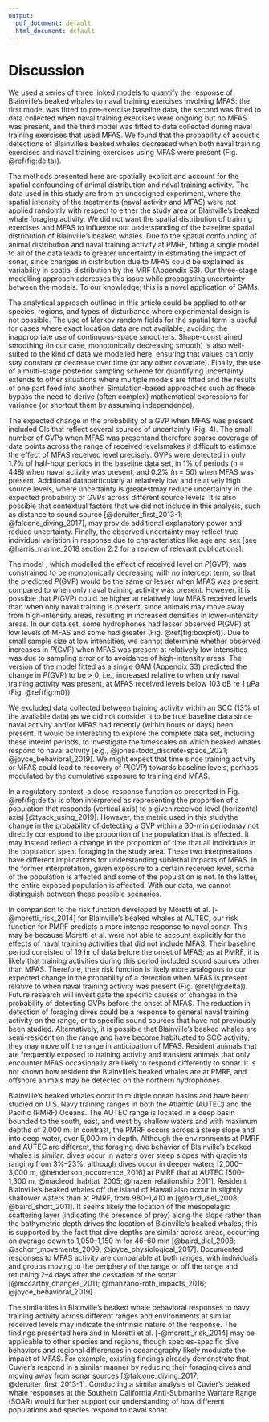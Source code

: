 ```yaml
---
output:
  pdf_document: default
  html_document: default
---
```


# Discussion

We used a series of three linked models to quantify the response of Blainville's beaked whales to naval training exercises involving MFAS: the first model was fitted to pre-exercise baseline data, the second was fitted to data collected when naval training exercises were ongoing but no MFAS was present, and the third model was fitted to data collected during naval training exercises that used MFAS. We found that the probability of acoustic detections of Blainville's beaked whales decreased when both naval training exercises and naval training exercises using MFAS were present (Fig. \@ref(fig:delta)).

The methods presented here are spatially explicit and account for the spatial confounding of animal distribution and naval training activity. The data used in this study are from an undesigned experiment, where the spatial intensity of the treatments (naval activity and MFAS) were not applied randomly with respect to either the study area or Blainville's beaked whale foraging activity. We did not want the spatial distribution of training exercises and MFAS to influence our understanding of the baseline spatial distribution of Blainville's beaked whales. Due to the spatial confounding of animal distribution and naval training activity at PMRF, fitting a single model to all of the data leads to greater uncertainty in estimating the impact of sonar, since changes in distribution due to MFAS could be explained as variability in spatial distribution by the MRF (Appendix S3). Our three-stage modelling approach addresses this issue while propagating uncertainty between the models. To our knowledge, this is a novel application of GAMs.

The analytical approach outlined in this article could be applied to other species, regions, and types of disturbance where experimental design is not possible. The use of Markov random fields for the spatial term is useful for cases where exact location data are not available, avoiding the inappropriate use of continuous-space smoothers. Shape-constrained smoothing (in our case, monotonically decreasing smooth) is also well-suited to the kind of data we modelled here, ensuring that values can only stay constant or decrease over time (or any other covariate). Finally, the use of a multi-stage posterior sampling scheme for quantifying uncertainty extends to other situations where multiple models are fitted and the results of one part feed into another. Simulation-based approaches such as these bypass the need to derive (often complex) mathematical expressions for variance (or shortcut them by assuming independence).

The expected change in the probability of a GVP when MFAS was present included CIs that reflect several sources of uncertainty (Fig. 4). The small number of GVPs when MFAS was present\textemdash and therefore sparse coverage of data points across the range of received levels\textemdash makes it difficult to estimate the effect of MFAS received level precisely. GVPs were detected in only 1.7\% of half-hour periods in the baseline data set, in 1\% of periods (n = 448) when naval activity was present, and 0.2\% (n = 50) when MFAS was present. Additional data\textemdash particularly at relatively low and relatively high source levels, where uncertainty is greatest\textemdash may reduce uncertainty in the expected probability of GVPs across different source levels. It is also possible that contextual factors that we did not include in this analysis, such as distance to sound source [@deruiter_first_2013-1; @falcone_diving_2017], may provide additional explanatory power and reduce uncertainty. Finally, the observed uncertainty may reflect true individual variation in response due to characteristics like age and sex [see @harris_marine_2018 section 2.2 for a review of relevant publications].

The model \texttt{M3}, which modelled the effect of received level on $P(\text{GVP})$, was constrained to be monotonically decreasing with no intercept term, so that the predicted $P(\text{GVP})$ would be the same or lesser when MFAS was present compared to when only naval training activity was present. However, it is possible that $P(\text{GVP})$ could be higher at relatively low MFAS received levels than when only naval training is present, since animals may move away from high-intensity areas, resulting in increased densities in lower-intensity areas. In our data set, some hydrophones had lesser observed $P(\text{GVP})$ at low levels of MFAS and some had greater (Fig. \@ref(fig:boxplot)). Due to small sample size at low intensities, we cannot determine whether observed increases in $P(\text{GVP})$ when MFAS was present at relatively low intensities was due to sampling error or to avoidance of high-intensity areas. The version of the model fitted as a single GAM (Appendix S3) predicted the change in $P(\text{GVP})$ to be > 0, i.e., increased relative to when only naval training activity was present, at MFAS received levels below 103 dB re 1 $\mu$Pa (Fig. \@ref(fig:m0)).

We excluded data collected between training activity within an SCC (13\% of the available data) as we did not consider it to be true baseline data since naval activity and/or MFAS had recently (within hours or days) been present. It would be interesting to explore the complete data set, including these interim periods, to investigate the timescales on which beaked whales respond to naval activity [e.g., @jones-todd_discrete-space_2021; @joyce_behavioral_2019]. We might expect that time since training activity or MFAS could lead to recovery of $P(\text{GVP})$ towards baseline levels, perhaps modulated by the cumulative exposure to training and MFAS.

In a regulatory context, a dose-response function as presented in Fig. \@ref(fig:delta) is often interpreted as representing the proportion of a population that responds (vertical axis) to a given received level (horizontal axis) [@tyack_using_2019]. However, the metric used in this study\textemdash the change in the probability of detecting a GVP within a 30-min period\textemdash may not directly correspond to the proportion of the population that is affected. It may instead reflect a change in the proportion of time that all individuals in the population spent foraging in the study area. These two interpretations have different implications for understanding sublethal impacts of MFAS. In the former interpretation, given exposure to a certain received level, some of the population is affected and some of the population is not. In the latter, the entire exposed population is affected. With our data, we cannot distinguish between these possible scenarios.

In comparison to the risk function developed by Moretti et al. [-@moretti_risk_2014] for Blainville's beaked whales at AUTEC, our risk function for PMRF predicts a more intense response to naval sonar. This may be because Moretti et al. were not able to account explicitly for the effects of naval training activities that did not include MFAS. Their baseline period consisted of 19 hr of data before the onset of MFAS; as at PMRF, it is likely that training activities during this period included sound sources other than MFAS. Therefore, their risk function is likely more analogous to our expected change in the probability of a detection when MFAS is present relative to when naval training activity was present (Fig. \@ref(fig:delta)). Future research will investigate the specific causes of changes in the probability of detecting GVPs before the onset of MFAS. The reduction in detection of foraging dives could be a response to general naval training activity on the range, or to specific sound sources that have not previously been studied. Alternatively, it is possible that Blainville's beaked whales are semi-resident on the range and have become habituated to SCC activity; they may move off the range in anticipation of MFAS. Resident animals that are frequently exposed to training activity and transient animals that only encounter MFAS occasionally are likely to respond differently to sonar. It is not known how resident the Blainville’s beaked whales are at PMRF, and offshore animals may be detected on the northern hydrophones. 

Blainville's beaked whales occur in multiple ocean basins and have been studied on U.S. Navy training ranges in both the Atlantic (AUTEC) and the Pacific (PMRF) Oceans. The AUTEC range is located in a deep basin bounded to the south, east, and west by shallow waters and with maximum depths of 2,000 m. In contrast, the PMRF occurs across a steep slope and into deep water, over 5,000 m in depth. Although the environments at PMRF and AUTEC are different, the foraging dive behavior of Blainville’s beaked whales is similar: dives occur in waters over steep slopes with gradients ranging from 3\%–23\%, although dives occur in deeper waters [2,000–3,000 m, @henderson_occurrence_2016] at PMRF that at AUTEC [500–1,300 m, @macleod_habitat_2005; @hazen_relationship_2011]. Resident Blainville’s beaked whales off the island of Hawaii also occur in slightly shallower waters than at PMRF, from 980–1,410 m [@baird_diel_2008; @baird_short_2011]. It seems likely the location of the mesopelagic scattering layer (indicating the presence of prey)  along the slope rather than the bathymetric depth drives the location of Blainville’s beaked whales; this is supported by the fact that dive depths are similar across areas, occurring on average down to 1,050–1,150 m for 46–60 min [@baird_diel_2008; @schorr_movements_2009; @joyce_physiological_2017]. Documented responses to MFAS activity are comparable at both ranges, with individuals and groups moving to the periphery of the range or off the range and returning 2–4 days after the cessation of the sonar [@mccarthy_changes_2011; @manzano-roth_impacts_2016; @joyce_behavioral_2019].

The similarities in Blainville’s beaked whale behavioral responses to navy training activity across different ranges and environments at similar received levels may indicate the intrinsic nature of the response. The findings presented here and in Moretti et al. [-@moretti_risk_2014] may be applicable to other species and regions, though species-specific dive behaviors and regional differences in oceanography likely modulate the impact of MFAS. For example, existing findings already demonstrate that Cuvier’s respond in a similar manner by reducing their foraging dives and moving away from sonar sources [@falcone_diving_2017; @deruiter_first_2013-1]. Conducting a similar analysis of Cuvier’s beaked whale responses at the Southern California Anti-Submarine Warfare Range (SOAR) would further support our understanding of how different populations and species respond to naval sonar.  



